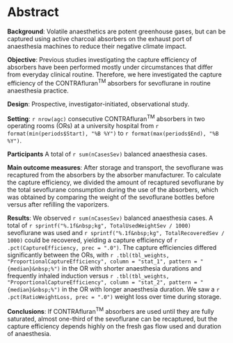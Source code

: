 # Abstract

**Background**:
Volatile anaesthetics are potent greenhouse gases, but can be captured using
active charcoal absorbers on the exhaust port of anaesthesia machines to reduce
their negative climate impact.

**Objective**:
Previous studies investigating the capture efficiency of absorbers have been
performed mostly under circumstances that differ from everyday clinical routine.
Therefore, we here investigated the capture efficiency of the CONTRAfluran^TM^ absorbers for sevoflurane
in routine anaesthesia practice.

**Design**: Prospective, investigator-initiated, observational study.

**Setting**:
`r nrow(agc)` consecutive CONTRAfluran^TM^ absorbers in
two operating rooms (ORs) at a university hospital from
`r format(min(periods$Start), "%B %Y")` to
`r format(max(periods$End), "%B %Y")`.

**Participants**
A total of `r sum(nCasesSev)` balanced anaesthesia cases.

**Main outcome measures**:
After storage and transport, the sevoflurane was recaptured from the absorbers by
the absorber manufacturer.
To calculate the capture efficiency, we divided the amount of recaptured
sevoflurane by the total sevoflurane consumption during the use of the
absorbers, which was obtained by
comparing the weight
of the sevoflurane bottles before versus after refilling the vaporizers.

**Results**:
We observed `r sum(nCasesSev)` balanced anaesthesia cases.
A total of
`r sprintf("%.1f&nbsp;kg", TotalUsedWeightSev / 1000)` sevoflurane was used and
`r sprintf("%.1f&nbsp;kg", TotalRecoveredSev / 1000)` could be recovered,
yielding a capture efficiency of `r .pct(CaptureEfficiency, prec = ".0")`.
The capture efficiencies differed significantly between the ORs, with
`r .tbl(tbl_weights, "ProportionalCaptureEfficiency", column = "stat_1", pattern = "{median}&nbsp;%")` in the OR with shorter anaesthesia durations and frequently inhaled induction
versus
`r .tbl(tbl_weights, "ProportionalCaptureEfficiency", column = "stat_2", pattern = "{median}&nbsp;%")`  in the OR with longer anaesthesia duration.
We saw a `r .pct(RatioWeightLoss, prec = ".0")` weight loss over time during storage.

**Conclusions**:
If CONTRAfluran^TM^ absorbers are used until they are fully saturated,
almost one-third of the sevoflurane can be recaptured, but
the capture efficiency depends highly on the fresh gas flow used and duration of
anaesthesia.

<!--
**Keywords**:
balanced anaesthesia, sevoflurane, vapour capture technology
-->
